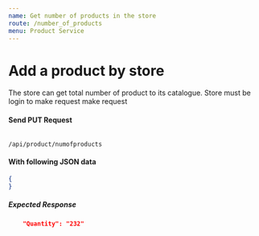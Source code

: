 ```yaml
---
name: Get number of products in the store
route: /number_of_products
menu: Product Service
---
```


# Add a product by store
The store can get total number of product to its catalogue. Store must be login to make request make request

#### Send PUT Request 
<Code>
/api/product/numofproducts
</Code>

#### With following JSON data
```json
{
}
```

##### Expected Response
```json
    "Quantity": "232"
```

